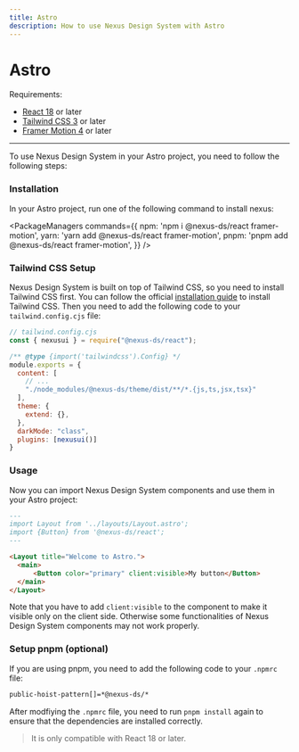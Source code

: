 ```yaml
---
title: Astro
description: How to use Nexus Design System with Astro
---
```


# Astro

Requirements:

- [React 18](https://reactjs.org/) or later
- [Tailwind CSS 3](https://tailwindcss.com/docs/guides/astro) or later
- [Framer Motion 4](https://www.framer.com/motion/) or later

------

<CarbonAd />

To use Nexus Design System in your Astro project, you need to follow the following steps:

<Steps>

### Installation

In your Astro project, run one of the following command to install nexus:

<PackageManagers
  commands={{
    npm: 'npm i @nexus-ds/react framer-motion',
    yarn: 'yarn add @nexus-ds/react framer-motion',
    pnpm: 'pnpm add @nexus-ds/react framer-motion',
  }}
/>


<Spacer y={4}/>

### Tailwind CSS Setup

Nexus Design System is built on top of Tailwind CSS, so you need to install Tailwind CSS first. You can follow the official
[installation guide](https://tailwindcss.com/docs/guides/astro) to install Tailwind CSS. Then you need to add 
the following code to your `tailwind.config.cjs` file:


```js {8,13-14}
// tailwind.config.cjs
const { nexusui } = require("@nexus-ds/react");

/** @type {import('tailwindcss').Config} */
module.exports = {
  content: [
    // ...
    "./node_modules/@nexus-ds/theme/dist/**/*.{js,ts,jsx,tsx}"
  ],
  theme: {
    extend: {},
  },
  darkMode: "class",
  plugins: [nexusui()]
}
```

### Usage

Now you can import Nexus Design System components and use them in your Astro project:

```markdown
---
import Layout from '../layouts/Layout.astro';
import {Button} from '@nexus-ds/react';
---

<Layout title="Welcome to Astro.">
  <main>
      <Button color="primary" client:visible>My button</Button>
  </main>
</Layout>
```

Note that you have to add `client:visible` to the component to make it visible only on the client side. Otherwise
some functionalities of Nexus Design System components may not work properly.


### Setup pnpm (optional)

If you are using pnpm, you need to add the following code to your `.npmrc` file:

```bash
public-hoist-pattern[]=*@nexus-ds/*
```

After modfiying the `.npmrc` file, you need to run `pnpm install` again to ensure that the dependencies are installed correctly.

</Steps>

<Blockquote
 color="warning"
>
  It is only compatible with React 18 or later. 
</Blockquote>
